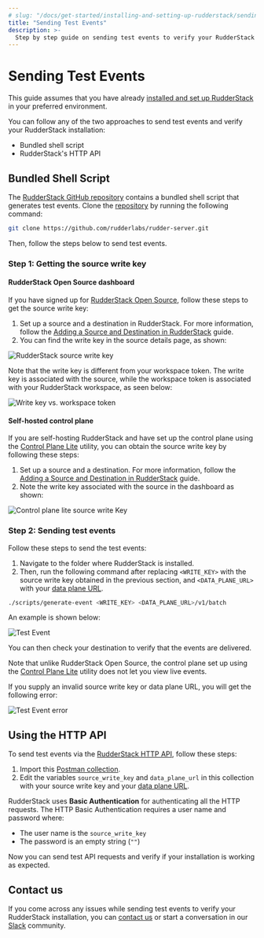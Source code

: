 ```yaml
---
# slug: "/docs/get-started/installing-and-setting-up-rudderstack/sending-test-events"
title: "Sending Test Events"
description: >-
  Step by step guide on sending test events to verify your RudderStack installation.
---
```


# Sending Test Events

<div class="infoBlock">

This guide assumes that you have already <a href="https://rudderstack.com/docs/rudderstack-open-source/installing-and-setting-up-rudderstack/">installed and set up RudderStack</a> in your preferred environment.
</div>

You can follow any of the two approaches to send test events and verify your RudderStack installation:

- Bundled shell script
- RudderStack's HTTP API

## Bundled Shell Script

The [RudderStack GitHub repository](https://github.com/rudderlabs/rudder-server) contains a bundled shell script that generates test events. Clone the [repository](https://github.com/rudderlabs/rudder-server) by running the following command:

```bash
git clone https://github.com/rudderlabs/rudder-server.git
```

Then, follow the steps below to send test events.

### Step 1: Getting the source write key

#### RudderStack Open Source  dashboard

If you have signed up for [RudderStack Open Source](https://app.rudderstack.com/signup?type=opensource), follow these steps to get the source write key:

1. Set up a source and a destination in RudderStack. For more information, follow the [Adding a Source and Destination in RudderStack](https://rudderstack.com/docs/connections/adding-source-and-destination-rudderstack/) guide.
2. You can find the write key in the source details page, as shown:

<img src="../../assets/rudderstack-open-source/source-write-key.png" alt="RudderStack source write key" />

Note that the write key is different from your workspace token. The write key is associated with the source, while the workspace token is associated with your RudderStack workspace, as seen below:

<img src="../../assets/rudderstack-open-source/write-key-vs-workspace-token.png" alt="Write key vs. workspace token" />

#### Self-hosted control plane

If you are self-hosting RudderStack and have set up the control plane using the [Control Plane Lite](https://rudderstack.com/docs/rudderstack-open-source/control-plane-lite/) utility, you can obtain the source write key by following these steps:

1. Set up a source and a destination. For more information, follow the [Adding a Source and Destination in RudderStack](https://rudderstack.com/docs/connections/adding-source-and-destination-rudderstack/) guide.
2. Note the write key associated with the source in the dashboard as shown:

<img src="../../assets/rudderstack-open-source/control-plane-lite-source-writekey.png" alt="Control plane lite source write Key" />

### Step 2: Sending test events

Follow these steps to send the test events:

1. Navigate to the folder where RudderStack is installed.
2. Then, run the following command after replacing `<WRITE_KEY>` with the source write key obtained in the previous section, and `<DATA_PLANE_URL>` with your [data plane URL](https://rudderstack.com/docs/rudderstack-open-source/installing-and-setting-up-rudderstack/#what-is-a-data-plane-url-where-do-i-get-it).

```bash
./scripts/generate-event <WRITE_KEY> <DATA_PLANE_URL>/v1/batch
```

An example is shown below:

<img src="../../assets/rudderstack-open-source/test-event.png" alt="Test Event" />

You can then check your destination to verify that the events are delivered.

<div class="infoBlock">

Note that unlike RudderStack Open Source, the control plane set up using the <a href="https://rudderstack.com/docs/rudderstack-open-source/control-plane-lite/">Control Plane Lite</a> utility does not let you view live events.
</div>

If you supply an invalid source write key or data plane URL, you will get the following error:

<img src="../../assets/rudderstack-open-source/test-event-error.png" alt="Test Event error" />

## Using the HTTP API

To send test events via the [RudderStack HTTP API](https://www.rudderstack.com/docs/rudderstack-api/http-api/), follow these steps:

1. Import this [Postman collection](https://www.getpostman.com/collections/480307c55ad2b9dd4e27). 
2. Edit the variables `source_write_key` and `data_plane_url` in this collection with your source write key and your [data plane URL](https://rudderstack.com/docs/rudderstack-open-source/installing-and-setting-up-rudderstack/#what-is-a-data-plane-url-where-do-i-get-it).

RudderStack uses **Basic Authentication** for authenticating all the HTTP requests. The HTTP Basic Authentication requires a user name and password where:
  - The user name is the `source_write_key`
  - The password is an empty string (`""`)

Now you can send test API requests and verify if your installation is working as expected.

## Contact us

If you come across any issues while sending test events to verify your RudderStack installation, you can [contact us](mailto:%20docs@rudderstack.com) or start a conversation in our [Slack](https://rudderstack.com/join-rudderstack-slack-community) community.
